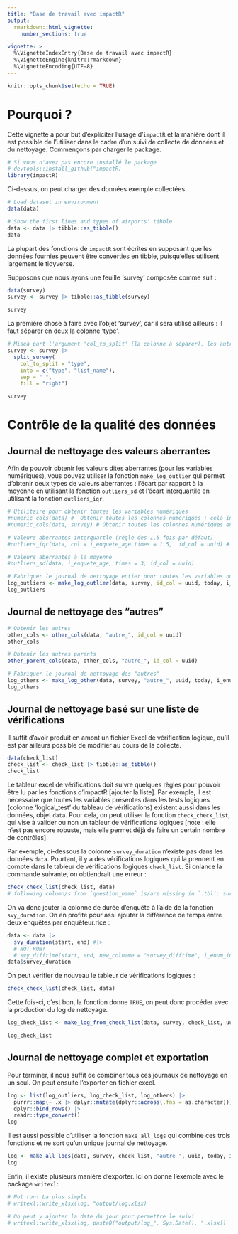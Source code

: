 ```yaml
---
title: "Base de travail avec impactR"
output: 
  rmarkdown::html_vignette:
    number_sections: true

vignette: >
  %\VignetteIndexEntry{Base de travail avec impactR}
  %\VignetteEngine{knitr::rmarkdown}
  %\VignetteEncoding{UTF-8}
---
```


```r
knitr::opts_chunk$set(echo = TRUE)
```

# Pourquoi ?

Cette vignette a pour but d'expliciter l'usage d'`impactR` et la manière dont il est possible de l'utiliser dans le cadre d'un suivi de collecte de données et du nettoyage. Commençons par charger le package.
```r
# Si vous n'avez pas encore installé le package
# devtools::install_github("impactR)
library(impactR)
```



Ci-dessus, on peut charger des données exemple collectées.
```r
# Load dataset in environment
data(data)

# Show the first lines and types of airports' tibble
data <- data |> tibble::as_tibble()
data
```


La plupart des fonctions de `impactR` sont écrites en supposant que les données fournies peuvent être converties en tibble, puisqu'elles utilisent largement le tidyverse.

Supposons que nous ayons une feuille 'survey' composée comme suit : 
```r
data(survey)
survey <- survey |> tibble::as_tibble(survey)

survey
```

La première chose à faire avec l'objet 'survey', car il sera utilisé ailleurs : il faut séparer en deux la colonne 'type'.
```r
# Miseà part l'argument 'col_to_split' (la colonne à séparer), les autres paramètres sont les paramètres par défaut
survey <- survey |>  
  split_survey(
    col_to_split = "type",
    into = c("type", "list_name"),
    sep = " ",
    fill = "right")

survey
```


# Contrôle de la qualité des données

## Journal de nettoyage des valeurs aberrantes

Afin de pouvoir obtenir les valeurs dites aberrantes (pour les variables numériques), vous pouvez utiliser la fonction `make_log_outlier` qui permet d'obtenir deux types de valeurs aberrantes : l'écart par rapport à la moyenne en utilisant la fonction `outliers_sd` et l'écart interquartile en utilisant la fonction `outliers_iqr`.

```r
# Utilitaire pour obtenir toutes les variables numériques
#numeric_cols(data) #  Obtenir toutes les colonnes numériques : cela inclut par exemple les identifiants numériques des énumérateurs ou les points GPS.
#numeric_cols(data, survey) # Obtenir toutes les colonnes numériques en utilisant la feuille 'survey' de l'outil Kobo (uniquement les calculate, integer, etc.)

# Valeurs aberrantes interquartle (règle des 1,5 fois par défaut)
#outliers_iqr(data, col = i_enquete_age,times = 1.5,  id_col = uuid) # La colonne d'identifiant 'id_col' est habituellement "uuid" avec Kobo

# Valeurs aberrantes à la moyenne
#outliers_sd(data, i_enquete_age, times = 3, id_col = uuid)

# Fabriquer le journal de nettoyage entier pour toutes les variables numériques (en prenant en compte l'outil Kobo)
log_outliers <- make_log_outlier(data, survey, id_col = uuid, today, i_enum_id, i_zad)
log_outliers
```

## Journal de nettoyage des "autres"

```r
# Obtenir les autres 
other_cols <- other_cols(data, "autre_", id_col = uuid)
other_cols

# Obtenir les autres parents
other_parent_cols(data, other_cols, "autre_", id_col = uuid)

# Fabriquer le journal de nettoyage des "autres"
log_others <- make_log_other(data, survey, "autre_", uuid, today, i_enum_id, i_zad) 
log_others

```

## Journal de nettoyage basé sur une liste de vérifications

Il suffit d'avoir produit en amont un fichier Excel de vérification logique, qu'il est par ailleurs possible de modifier au cours de la collecte.

```r
data(check_list)
check_list <- check_list |> tibble::as_tibble()
check_list
```

Le tableur excel de vérifications doit suivre quelques règles pour pouvoir être lu par les fonctions d'impactR [ajouter la liste]. Par exemple, il est nécessaire que toutes les variables présentes dans les tests logiques (colonne 'logical_test' du tableau de vérifications) existent aussi dans les données, objet `data`. Pour cela, on peut utiliser la fonction `check_check_list`, qui vise à valider ou non un tableur de vérifications logiques [note : elle n'est pas encore robuste, mais elle permet déjà de faire un certain nombre de contrôles].

Par exemple, ci-dessous la colonne `survey_duration` n'existe pas dans les données `data`. Pourtant, il y a des vérifications logiques qui la prennent en compte dans le tableur de vérifications logiques `check_list`. Si onlance la commande suivante, on obtiendrait une erreur :
```r
check_check_list(check_list, data)
# following column/s from `question_name` is/are missing in `.tbl`: survey_duration, survey_duration, survey_duration
```

On va donc jouter la colonne de durée d'enquête à l'aide de la fonction `svy_duration`. On en profite pour assi ajouter la différence de temps entre deux enquêtes par enquêteur.rice :
```r
data <- data |> 
  svy_duration(start, end) #|>
  # NOT RUN!
  # svy_difftime(start, end, new_colname = "survey_difftime", i_enum_id)
data$survey_duration
```

On peut vérifier de nouveau le tableur de vérifications logiques :
```r
check_check_list(check_list, data)
```

Cette fois-ci, c'est bon, la fonction donne `TRUE`, on peut donc procéder avec la production du log de nettoyage.
```r
log_check_list <- make_log_from_check_list(data, survey, check_list, uuid, today, i_enum_id, i_zad)

log_check_list
```



## Journal de nettoyage complet et exportation


Pour terminer, il nous suffit de combiner tous ces journaux de nettoyage en un seul. On peut ensuite l'exporter en fichier excel.
```r
log <- list(log_outliers, log_check_list, log_others) |> 
  purrr::map(~ .x |> dplyr::mutate(dplyr::across(.fns = as.character))) |> 
  dplyr::bind_rows() |> 
  readr::type_convert()
log
```
Il est aussi possible d'utiliser la fonction `make_all_logs` qui combine ces trois fonctions et ne sort qu'un unique journal de nettoyage.
```r
log <- make_all_logs(data, survey, check_list, "autre_", uuid, today, i_enum_id, i_zad)
log
```

Enfin, il existe plusieurs manière d'exporter. Ici on donne l'exemple avec le package `writexl`:
```r
# Not run! La plus simple
# writexl::write_xlsx(log, "output/log.xlsx)

# On peut y ajouter la date du jour pour permettre le suivi
# writexl::write_xlsx(log, paste0("output/log_", Sys.Date(), ".xlsx))
```



